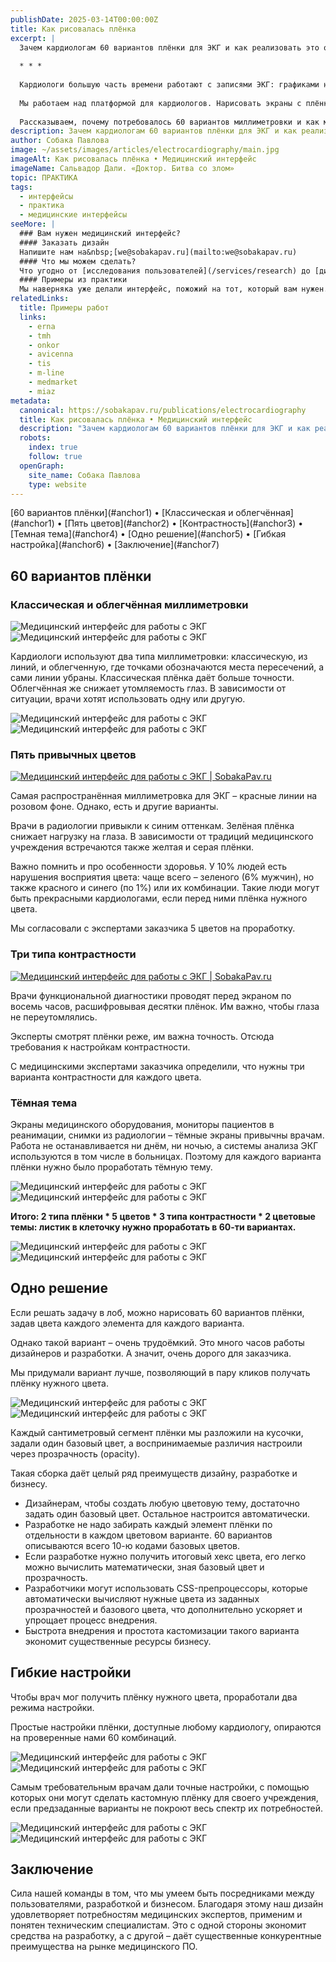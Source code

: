 ```yaml
---
publishDate: 2025-03-14T00:00:00Z
title: Как рисовалась плёнка
excerpt: | 
  Зачем кардиологам 60 вариантов плёнки для ЭКГ и как реализовать это одним решением
  
  * * *
   
  Кардиологи большую часть времени работают с записями ЭКГ: графиками на миллиметровке. От удобства работы с плёнкой зависит здоровье пациента.
  
  Мы работаем над платформой для кардиологов. Нарисовать экраны с плёнкой – задача вроде бы простая: что тут делать, листик в клеточку. Но не тут-то было.
  
  Рассказываем, почему потребовалось 60 вариантов миллиметровки и как мы решили задачу одним приёмом, упростив жизнь разработке и дав бесконечные возможности бизнесу.
description: Зачем кардиологам 60 вариантов плёнки для ЭКГ и как реализовать это одним решением
author: Собака Павлова
image: ~/assets/images/articles/electrocardiography/main.jpg
imageAlt: Как рисовалась плёнка • Медицинский интерфейс
imageName: Сальвадор Дали. «Доктор. Битва со злом»                  
topic: ПРАКТИКА
tags:
  - интерфейсы
  - практика
  - медицинские интерфейсы
seeMore: |
  ### Вам нужен медицинский интерфейс?
  #### Заказать дизайн
  Напишите нам на&nbsp;[we@sobakapav.ru](mailto:we@sobakapav.ru)
  #### Что мы можем сделать?
  Что угодно от [исследования пользователей](/services/research) до [дизайна интерфейса под ключ](/services/ux-design). 
  #### Примеры из практики
  Мы наверняка уже делали интерфейс, пожожий на тот, который вам нужен. [Проверьте](https://sobakapav.ru/portfolio).
relatedLinks:
  title: Примеры работ
  links:
    - erna
    - tmh
    - onkor
    - avicenna
    - tis
    - m-line
    - medmarket
    - miaz
metadata:
  canonical: https://sobakapav.ru/publications/electrocardiography
  title: Как рисовалась плёнка • Медицинский интерфейс
  description: "Зачем кардиологам 60 вариантов плёнки для ЭКГ и как реализовать это одним решением"
  robots:
    index: true
    follow: true
  openGraph:
    site_name: Собака Павлова
    type: website
---
```



<TOC>
[60 вариантов плёнки](#anchor1) • [Классическая и облегчённая](#anchor1) • [Пять цветов](#anchor2) • [Контрастность](#anchor3) • [Темная тема](#anchor4) • [Одно решение](#anchor5) • [Гибкая настройка](#anchor6) • [Заключение](#anchor7)
</TOC>

## <a name="anchor1" /> 60 вариантов плёнки
### Классическая и облегчённая миллиметровки

<div class="daisy-diff aspect-[480/180] diff-black">
  <div class="daisy-diff-item-1">
    <img alt="Медицинский интерфейс для работы с ЭКГ" 
    src="/images/articles/electrocardiography/1.png" style="margin-top: 0;" />
  </div>
  <div class="daisy-diff-item-2">
    <img alt="Медицинский интерфейс для работы с ЭКГ"
      src="/images/articles/electrocardiography/1-1.png" style="margin-top: 0;" />
  </div>
  <div class="daisy-diff-resizer"></div>
</div>

Кардиологи используют два типа миллиметровки: классическую, из линий, и облегченную, где точками обозначаются места пересечений, а сами линии убраны. Классическая плёнка даёт больше точности. Облегчённая же снижает утомляемость глаз. В зависимости от ситуации, врачи хотят использовать одну или другую.

<div class="daisy-diff aspect-[761/320] diff-black">
  <div class="daisy-diff-item-1">
    <img alt="Медицинский интерфейс для работы с ЭКГ" 
    src="/images/articles/electrocardiography/2.png" style="margin-top: 0;" />
  </div>
  <div class="daisy-diff-item-2">
    <img alt="Медицинский интерфейс для работы с ЭКГ"
      src="/images/articles/electrocardiography/2-1.png" style="margin-top: 0;" />
  </div>
  <div class="daisy-diff-resizer"></div>
</div>

### <a name="anchor2" /> Пять привычных цветов

<a href="articles/electrocardiography/3.png" target="_blank">![Медицинский интерфейс для работы с ЭКГ | SobakaPav.ru](~/assets/images/articles/electrocardiography/3.png)</a>

Самая распространённая миллиметровка для ЭКГ – красные линии на розовом фоне. Однако, есть и другие варианты.

Врачи в радиологии привыкли к синим оттенкам. Зелёная плёнка снижает нагрузку на глаза. В зависимости от традиций медицинского учреждения встречаются также желтая и серая плёнки. 

Важно помнить и про особенности здоровья. У 10% людей есть нарушения восприятия цвета: чаще всего – зеленого (6% мужчин), но также красного и синего (по 1%) или их комбинации. Такие люди могут быть прекрасными кардиологами, если перед ними плёнка нужного цвета.

Мы согласовали с экспертами заказчика 5 цветов на проработку.

### <a name="anchor3" /> Три типа контрастности

<a href="articles/electrocardiography/4.png" target="_blank">![Медицинский интерфейс для работы с ЭКГ | SobakaPav.ru](~/assets/images/articles/electrocardiography/4.png)</a>

Врачи функциональной диагностики проводят перед экраном по восемь часов, расшифровывая десятки плёнок. Им важно, чтобы глаза не переутомлялись.

Эксперты смотрят плёнки реже, им важна точность. Отсюда требования к настройкам контрастности.

С медицинскими экспертами заказчика определили, что нужны три варианта контрастности для каждого цвета.

### <a name="anchor4" /> Тёмная тема

Экраны медицинского оборудования, мониторы пациентов в реанимации, снимки из радиологии – тёмные экраны привычны врачам. Работа не останавливается ни днём, ни ночью, а системы анализа ЭКГ используются в том числе в больницах. Поэтому для каждого варианта плёнки нужно было проработать тёмную тему.

<div class="daisy-diff aspect-[1280/720] diff-black">
  <div class="daisy-diff-item-1">
    <img alt="Медицинский интерфейс для работы с ЭКГ" 
    src="/images/articles/electrocardiography/5.png" style="margin-top: 0;" />
  </div>
  <div class="daisy-diff-item-2">
    <img alt="Медицинский интерфейс для работы с ЭКГ"
      src="/images/articles/electrocardiography/5-1.png" style="margin-top: 0;" />
  </div>
  <div class="daisy-diff-resizer"></div>
</div>

**Итого: 2 типа плёнки * 5 цветов * 3 типа контрастности * 2 цветовые темы: листик в клеточку нужно проработать в 60-ти вариантах.**

<div class="daisy-diff aspect-[2800/1360] diff-black">
  <div class="daisy-diff-item-1">
    <img alt="Медицинский интерфейс для работы с ЭКГ" 
    src="/images/articles/electrocardiography/6.png" style="margin-top: 0;" />
  </div>
  <div class="daisy-diff-item-2">
    <img alt="Медицинский интерфейс для работы с ЭКГ"
      src="/images/articles/electrocardiography/6-1.png" style="margin-top: 0;" />
  </div>
  <div class="daisy-diff-resizer"></div>
</div>

## <a name="anchor5" /> Одно решение

Если решать задачу в лоб, можно нарисовать 60 вариантов плёнки, задав цвета каждого элемента для каждого варианта. 

Однако такой вариант – очень трудоёмкий. Это много часов работы дизайнеров и разработки. А значит, очень дорого для заказчика.

Мы придумали вариант лучше, позволяющий в пару кликов получать плёнку нужного цвета.

<div class="flex gap-2 flex-wrap items-center"><Image src="~/assets/images/articles/electrocardiography/7.png" alt="Медицинский интерфейс для работы с ЭКГ" class="min-w-72 grow shrink basis-0"/> <Image src="~/assets/images/articles/electrocardiography/8.png" alt="Медицинский интерфейс для работы с ЭКГ" class="min-w-72 grow shrink basis-0" width={355} layout="constrained"/></div>

Каждый сантиметровый сегмент плёнки мы разложили на кусочки, задали один базовый цвет, а воспринимаемые различия настроили через прозрачность (opacity).

Такая сборка даёт целый ряд преимуществ дизайну, разработке и бизнесу.
- Дизайнерам, чтобы создать любую цветовую тему, достаточно задать один базовый цвет. Остальное настроится автоматически.
- Разработке не надо забирать каждый элемент плёнки по отдельности в каждом цветовом варианте. 60 вариантов описываются всего 10-ю кодами базовых цветов.
- Если разработке нужно получить итоговый хекс цвета, его легко можно вычислить математически, зная базовый цвет и прозрачность. 
- Разработчики могут использовать CSS-препроцессоры, которые автоматически вычисляют нужные цвета из заданных прозрачностей и базового цвета, что дополнительно ускоряет и упрощает процесс внедрения.
- Быстрота внедрения и простота кастомизации такого варианта экономит существенные ресурсы бизнесу.


## <a name="anchor6" /> Гибкие настройки

Чтобы врач мог получить плёнку нужного цвета, проработали два режима настройки.

Простые настройки плёнки, доступные любому кардиологу, опираются на проверенные нами 60 комбинаций.

<div class="daisy-diff aspect-[896/640] diff-black">
  <div class="daisy-diff-item-1">
    <img alt="Медицинский интерфейс для работы с ЭКГ" 
    src="/images/articles/electrocardiography/9.png" style="margin-top: 0;" />
  </div>
  <div class="daisy-diff-item-2">
    <img alt="Медицинский интерфейс для работы с ЭКГ"
      src="/images/articles/electrocardiography/9-1.png" style="margin-top: 0;" />
  </div>
  <div class="daisy-diff-resizer"></div>
</div>

Самым требовательным врачам дали точные настройки, с помощью которых они могут сделать кастомную плёнку для своего учреждения, если предзаданные варианты не покроют весь спектр их потребностей.

<div class="daisy-diff aspect-[896/640] diff-black">
  <div class="daisy-diff-item-1">
    <img alt="Медицинский интерфейс для работы с ЭКГ" 
    src="/images/articles/electrocardiography/10.png" style="margin-top: 0;" />
  </div>
  <div class="daisy-diff-item-2">
    <img alt="Медицинский интерфейс для работы с ЭКГ"
      src="/images/articles/electrocardiography/10-1.png" style="margin-top: 0;" />
  </div>
  <div class="daisy-diff-resizer"></div>
</div>

## <a name="anchor7" /> Заключение

Сила нашей команды в том, что мы умеем быть посредниками между пользователями, разработкой и бизнесом. Благодаря этому наш дизайн удовлетворяет потребностям медицинских экспертов, применим и понятен техническим специалистам. Это с одной стороны экономит средства на разработку, а с другой – даёт существенные конкурентные преимущества на рынке медицинского ПО.





